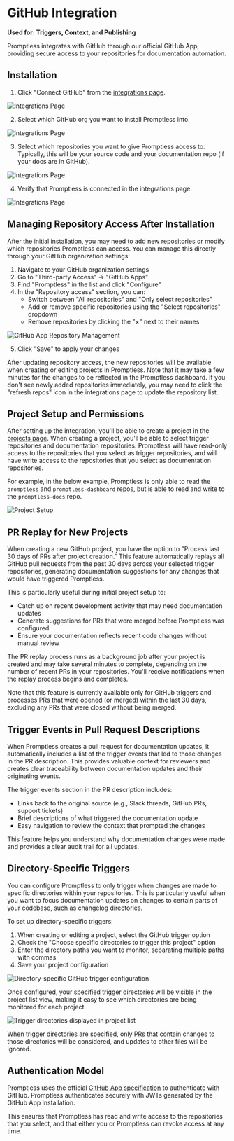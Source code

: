 # GitHub Integration

**Used for: Triggers, Context, and Publishing**

Promptless integrates with GitHub through our official GitHub App, providing secure access to your repositories for documentation automation.

## Installation

1. Click "Connect GitHub" from the [integrations page](https://app.gopromptless.ai/integrations). 
<Frame>
  <img src="../assets/integrations-blank.png" alt="Integrations Page" />
</Frame>

2. Select which GitHub org you want to install Promptless into. 
<Frame>
  <img src="../assets/github-select-org.png" alt="Integrations Page" />
</Frame>

3. Select which repositories you want to give Promptless access to. Typically, this will be your source code and your documentation repo (if your docs are in GitHub).  
<Frame>
  <img src="../assets/github-select-repos.png" alt="Integrations Page" />
</Frame>

4. Verify that Promptless is connected in the integrations page. 
<Frame>
  <img src="../assets/integrations-complete.png" alt="Integrations Page" />
</Frame>

## Managing Repository Access After Installation

After the initial installation, you may need to add new repositories or modify which repositories Promptless can access. You can manage this directly through your GitHub organization settings:

1. Navigate to your GitHub organization settings
2. Go to "Third-party Access" → "GitHub Apps" 
3. Find "Promptless" in the list and click "Configure"
4. In the "Repository access" section, you can:
   - Switch between "All repositories" and "Only select repositories"
   - Add or remove specific repositories using the "Select repositories" dropdown
   - Remove repositories by clicking the "×" next to their names

<Frame>
  <img src="https://promptless-customer-doc-assets.s3.amazonaws.com/docs-images/org_2lvkgU9erOFxYhtEVVC0ymPrPdF/bc05f421-e940-4f84-b442-6f9181a0eab3-github-app-repository-management.png" alt="GitHub App Repository Management" />
</Frame>

5. Click "Save" to apply your changes

After updating repository access, the new repositories will be available when creating or editing projects in Promptless. Note that it may take a few minutes for the changes to be reflected in the Promptless dashboard. If you don't see newly added repositories immediately, you may need to click the "refresh repos" icon in the integrations page to update the repository list.

## Project Setup and Permissions

After setting up the integration, you'll be able to create a project in the [projects page](https://app.gopromptless.ai/projects). When creating a project, you'll be able to select trigger repositories and documentation repositories. Promptless will have read-only access to the repositories that you select as trigger repositories, and will have write access to the repositories that you select as documentation repositories. 

For example, in the below example, Promptless is only able to read the `promptless` and `promptless-dashboard` repos, but is able to read and write to the `promptless-docs` repo. 

<Frame>
  <img src="../assets/github-project.png" alt="Project Setup" />
</Frame>

## PR Replay for New Projects

When creating a new GitHub project, you have the option to "Process last 30 days of PRs after project creation." This feature automatically replays all GitHub pull requests from the past 30 days across your selected trigger repositories, generating documentation suggestions for any changes that would have triggered Promptless.

This is particularly useful during initial project setup to:
- Catch up on recent development activity that may need documentation updates
- Generate suggestions for PRs that were merged before Promptless was configured
- Ensure your documentation reflects recent code changes without manual review

The PR replay process runs as a background job after your project is created and may take several minutes to complete, depending on the number of recent PRs in your repositories. You'll receive notifications when the replay process begins and completes.

Note that this feature is currently available only for GitHub triggers and processes PRs that were opened (or merged) within the last 30 days, excluding any PRs that were closed without being merged.

## Trigger Events in Pull Request Descriptions

When Promptless creates a pull request for documentation updates, it automatically includes a list of the trigger events that led to those changes in the PR description. This provides valuable context for reviewers and creates clear traceability between documentation updates and their originating events.

The trigger events section in the PR description includes:
- Links back to the original source (e.g., Slack threads, GitHub PRs, support tickets)
- Brief descriptions of what triggered the documentation update
- Easy navigation to review the context that prompted the changes

This feature helps you understand why documentation changes were made and provides a clear audit trail for all updates.

## Directory-Specific Triggers

You can configure Promptless to only trigger when changes are made to specific directories within your repositories. This is particularly useful when you want to focus documentation updates on changes to certain parts of your codebase, such as changelog directories.

To set up directory-specific triggers:

1. When creating or editing a project, select the GitHub trigger option
2. Check the "Choose specific directories to trigger this project" option
3. Enter the directory paths you want to monitor, separating multiple paths with commas
4. Save your project configuration

<Frame>
  <img src="https://promptless-customer-doc-assets.s3.amazonaws.com/docs-images/org_2lvkgU9erOFxYhtEVVC0ymPrPdF/47a14116-12d1-4a1d-beae-875c1d182124-github-directory-trigger.png" alt="Directory-specific GitHub trigger configuration" />
</Frame>

Once configured, your specified trigger directories will be visible in the project list view, making it easy to see which directories are being monitored for each project.

<Frame>
  <img src="https://promptless-customer-doc-assets.s3.amazonaws.com/docs-images/trigger-directories-display.png" alt="Trigger directories displayed in project list" />
</Frame>

When trigger directories are specified, only PRs that contain changes to those directories will be considered, and updates to other files will be ignored. 

## Authentication Model

Promptless uses the official [GitHub App specification](https://docs.github.com/en/apps/creating-github-apps/about-creating-github-apps) to authenticate with GitHub. Promptless authenticates securely with JWTs generated by the GitHub App installation. 

This ensures that Promptless has read and write access to the repositories that you select, and that either you or Promptless can revoke access at any time.